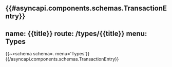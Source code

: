 {{#asyncapi.components.schemas.TransactionEntry}}
---
name: {{title}}
route: /types/{{title}}
menu: Types
---
{{~>schema schema=. menu='Types'}}
{{/asyncapi.components.schemas.TransactionEntry}}
